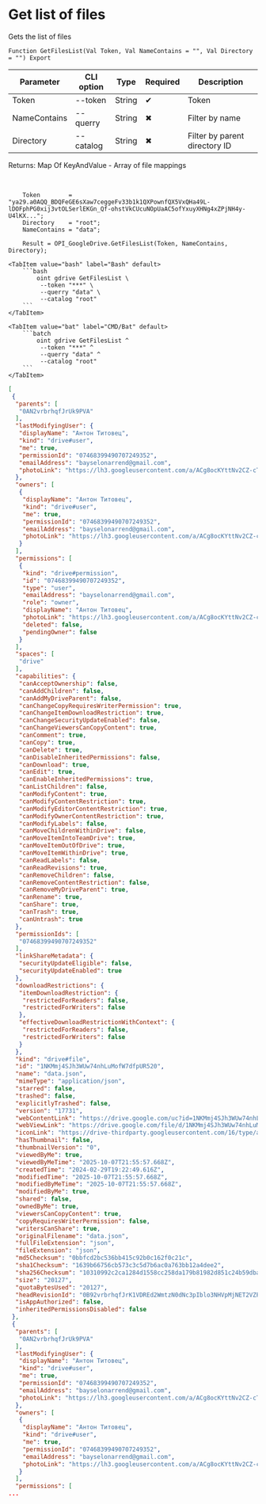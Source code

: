 ﻿---
sidebar_position: 3
description: Get list of files and other functions to work with Google Drive in the Open Integration Package, a free open-source integration library for 1C:Enterprise 8, OneScript and CLI
keywords: [1C, 1С, 1С:Enterprise, 1С:Enterprise 8.3, API, Integration, Services, Exchange, OneScript, CLI, Google Drive]
---


# Get list of files
 Gets the list of files



`Function GetFilesList(Val Token, Val NameContains = "", Val Directory = "") Export`

  | Parameter | CLI option | Type | Required | Description |
  |-|-|-|-|-|
  | Token | --token | String | &#x2714; | Token |
  | NameContains | --querry | String | &#x2716; | Filter by name |
  | Directory | --catalog | String | &#x2716; | Filter by parent directory ID |

  
  Returns:  Map Of KeyAndValue - Array of file mappings

<br/>



```bsl title="1C:Enterprise/OneScript code example"
    Token        = "ya29.a0AQQ_BDQFeGE6sXaw7ceggeFv33b1k1QXPownfQX5VxQHa49L-lDOFphPG0xij3vtOLSerlEKGn_Qf-ohstVkCUcuNOpUaAC5ofYxuyXHNg4xZPjNH4y-U4lKX...";
    Directory    = "root";
    NameContains = "data";

    Result = OPI_GoogleDrive.GetFilesList(Token, NameContains, Directory);
```
 

 <Tabs>
  
    <TabItem value="bash" label="Bash" default>
        ```bash
            oint gdrive GetFilesList \
             --token "***" \
             --querry "data" \
             --catalog "root"
        ```
    </TabItem>
  
    <TabItem value="bat" label="CMD/Bat" default>
        ```batch
            oint gdrive GetFilesList ^
             --token "***" ^
             --querry "data" ^
             --catalog "root"
        ```
    </TabItem>
</Tabs>


```json title="Result"
[
 {
  "parents": [
   "0AN2vrbrhqfJrUk9PVA"
  ],
  "lastModifyingUser": {
   "displayName": "Антон Титовец",
   "kind": "drive#user",
   "me": true,
   "permissionId": "07468399490707249352",
   "emailAddress": "bayselonarrend@gmail.com",
   "photoLink": "https://lh3.googleusercontent.com/a/ACg8ocKYttNv2CZ-cTTuE90Zmht_PwnGc0YnjM1IUllXsTVORfZFVPU=s64"
  },
  "owners": [
   {
    "displayName": "Антон Титовец",
    "kind": "drive#user",
    "me": true,
    "permissionId": "07468399490707249352",
    "emailAddress": "bayselonarrend@gmail.com",
    "photoLink": "https://lh3.googleusercontent.com/a/ACg8ocKYttNv2CZ-cTTuE90Zmht_PwnGc0YnjM1IUllXsTVORfZFVPU=s64"
   }
  ],
  "permissions": [
   {
    "kind": "drive#permission",
    "id": "07468399490707249352",
    "type": "user",
    "emailAddress": "bayselonarrend@gmail.com",
    "role": "owner",
    "displayName": "Антон Титовец",
    "photoLink": "https://lh3.googleusercontent.com/a/ACg8ocKYttNv2CZ-cTTuE90Zmht_PwnGc0YnjM1IUllXsTVORfZFVPU=s64",
    "deleted": false,
    "pendingOwner": false
   }
  ],
  "spaces": [
   "drive"
  ],
  "capabilities": {
   "canAcceptOwnership": false,
   "canAddChildren": false,
   "canAddMyDriveParent": false,
   "canChangeCopyRequiresWriterPermission": true,
   "canChangeItemDownloadRestriction": true,
   "canChangeSecurityUpdateEnabled": false,
   "canChangeViewersCanCopyContent": true,
   "canComment": true,
   "canCopy": true,
   "canDelete": true,
   "canDisableInheritedPermissions": false,
   "canDownload": true,
   "canEdit": true,
   "canEnableInheritedPermissions": true,
   "canListChildren": false,
   "canModifyContent": true,
   "canModifyContentRestriction": true,
   "canModifyEditorContentRestriction": true,
   "canModifyOwnerContentRestriction": true,
   "canModifyLabels": false,
   "canMoveChildrenWithinDrive": false,
   "canMoveItemIntoTeamDrive": true,
   "canMoveItemOutOfDrive": true,
   "canMoveItemWithinDrive": true,
   "canReadLabels": false,
   "canReadRevisions": true,
   "canRemoveChildren": false,
   "canRemoveContentRestriction": false,
   "canRemoveMyDriveParent": true,
   "canRename": true,
   "canShare": true,
   "canTrash": true,
   "canUntrash": true
  },
  "permissionIds": [
   "07468399490707249352"
  ],
  "linkShareMetadata": {
   "securityUpdateEligible": false,
   "securityUpdateEnabled": true
  },
  "downloadRestrictions": {
   "itemDownloadRestriction": {
    "restrictedForReaders": false,
    "restrictedForWriters": false
   },
   "effectiveDownloadRestrictionWithContext": {
    "restrictedForReaders": false,
    "restrictedForWriters": false
   }
  },
  "kind": "drive#file",
  "id": "1NKMmj4SJh3WUw74nhLuMofW7dfpUR520",
  "name": "data.json",
  "mimeType": "application/json",
  "starred": false,
  "trashed": false,
  "explicitlyTrashed": false,
  "version": "17731",
  "webContentLink": "https://drive.google.com/uc?id=1NKMmj4SJh3WUw74nhLuMofW7dfpUR520&export=download",
  "webViewLink": "https://drive.google.com/file/d/1NKMmj4SJh3WUw74nhLuMofW7dfpUR520/view?usp=drivesdk",
  "iconLink": "https://drive-thirdparty.googleusercontent.com/16/type/application/json",
  "hasThumbnail": false,
  "thumbnailVersion": "0",
  "viewedByMe": true,
  "viewedByMeTime": "2025-10-07T21:55:57.668Z",
  "createdTime": "2024-02-29T19:22:49.616Z",
  "modifiedTime": "2025-10-07T21:55:57.668Z",
  "modifiedByMeTime": "2025-10-07T21:55:57.668Z",
  "modifiedByMe": true,
  "shared": false,
  "ownedByMe": true,
  "viewersCanCopyContent": true,
  "copyRequiresWriterPermission": false,
  "writersCanShare": true,
  "originalFilename": "data.json",
  "fullFileExtension": "json",
  "fileExtension": "json",
  "md5Checksum": "0bbfcd2bc536bb415c92b0c162f0c21c",
  "sha1Checksum": "1639b66756cb573c3c5d7b6ac0a763bb12a4dee2",
  "sha256Checksum": "10310992c2ca1284d1558cc258da179b81982d851c24b59dba910a73dece0b16",
  "size": "20127",
  "quotaBytesUsed": "20127",
  "headRevisionId": "0B92vrbrhqfJrK1VDREd2WmtzN0dNc3pIblo3NHVpMjNET2VZPQ",
  "isAppAuthorized": false,
  "inheritedPermissionsDisabled": false
 },
 {
  "parents": [
   "0AN2vrbrhqfJrUk9PVA"
  ],
  "lastModifyingUser": {
   "displayName": "Антон Титовец",
   "kind": "drive#user",
   "me": true,
   "permissionId": "07468399490707249352",
   "emailAddress": "bayselonarrend@gmail.com",
   "photoLink": "https://lh3.googleusercontent.com/a/ACg8ocKYttNv2CZ-cTTuE90Zmht_PwnGc0YnjM1IUllXsTVORfZFVPU=s64"
  },
  "owners": [
   {
    "displayName": "Антон Титовец",
    "kind": "drive#user",
    "me": true,
    "permissionId": "07468399490707249352",
    "emailAddress": "bayselonarrend@gmail.com",
    "photoLink": "https://lh3.googleusercontent.com/a/ACg8ocKYttNv2CZ-cTTuE90Zmht_PwnGc0YnjM1IUllXsTVORfZFVPU=s64"
   }
  ],
  "permissions": [
...
```
